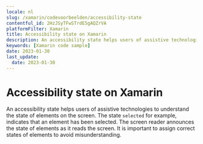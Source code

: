 ```yaml
---
locale: nl
slug: /xamarin/codevoorbeelden/accessibility-state
contentful_id: 2HzJSyTFwSTrdE5gAQZrVA
platformFilter: Xamarin
title: Accessibility state on Xamarin
description: An accessibility state helps users of assistive technologies to understand the state of elements on the screen.
keywords: [Xamarin code sample]
date: 2023-01-30
last_update:
  date: 2023-01-30
---
```


# Accessibility state on Xamarin

An accessibility state helps users of assistive technologies to understand the state of elements on the screen. The state `selected` for example, indicates that an element has been selected. The screen reader announces the state of elements as it reads the screen. It is important to assign correct states of elements to avoid misunderstanding.

<CodeSample id="accessibility-state" locale="nl" platform="xamarin"/>

